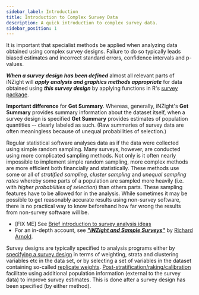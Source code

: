 ```yaml
---
sidebar_label: Introduction
title: Introduction to Complex Survey Data
description: A quick introduction to complex survey data.
sidebar_position: 1
---
```


It is important that specialist methods be applied when analyzing data obtained using complex survey designs. Failure to do so typically leads biased estimates and incorrect standard errors, confidence intervals and p-values.

**_When a survey design has been defined_** almost all relevant parts of iNZight will **_apply analysis and graphics methods appropriate_** for data obtained using **_this survey design_** by applying functions in R's [survey package](http://r-survey.r-forge.r-project.org/survey/).

**Important difference** for **Get Summary**. Whereas, generally, iNZight's **Get Summary** provides summary information about the dataset itself, when a survey design is specified **Get Summary** provides estimates of population quantities -- clearly labeled as such. (Raw summaries of survey data are often meaningless because of unequal probabilities of selection.)

Regular statistical software analyses data as if the data were collected using simple random sampling. Many surveys, however, are conducted using more complicated sampling methods. Not only is it often nearly impossible to implement simple random sampling, more complex methods are more efficient both financially and statistically. These methods use some or all of _stratified sampling_, _cluster sampling_ and _unequal sampling rates_ whereby some parts of a population are sampled more heavily (i.e. with _higher probabilities of selection_) than others parts. These sampling features have to be allowed for in the analysis. While sometimes it may be possible to get reasonably accurate results using non-survey software, there is no practical way to know beforehand how far wrong the results from non-survey software will be.

- [FIX ME] See [Brief introduction to survey analysis ideas](/survey-notes.html)
- For an in-depth account, see [**"_iNZight and Sample Surveys_"**](https://homepages.ecs.vuw.ac.nz/~rarnold/STAT392/iNZightManual/_book/) by [Richard Arnold](https://www.wgtn.ac.nz/sms/about/staff/richard-arnold).

Survey designs are typically specified to analysis programs either by [specifying a survey design](specify-design) in terms of weighting, strata and clustering variables etc in the data set, or by selecting a set of variables in the dataset containing so-called [replicate weights](#specify-rep-design). [Post-stratification/raking/calibration](#post-stratify) facilitate using additional population information (external to the survey data) to improve survey estimates. This is done after a survey design has been specified (by either method).
